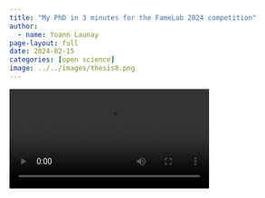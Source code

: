```yaml
---
title: "My PhD in 3 minutes for the FameLab 2024 competition"
author:
  - name: Yoann Launay
page-layout: full
date: 2024-02-15
categories: [open science]
image: ../../images/thesis8.png
---
```


![](Famelab.mov){width=70% title="Yoann Launay, Dec. 2022."}